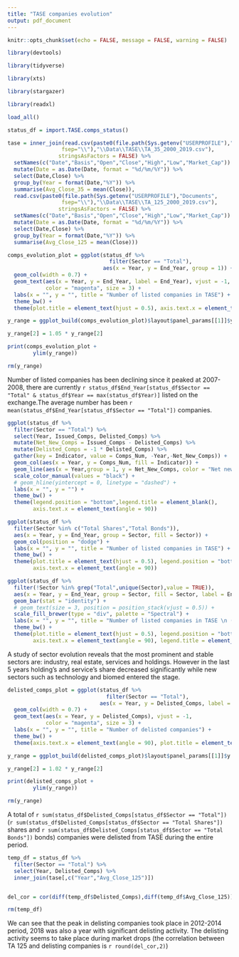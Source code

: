 ```yaml
---
title: "TASE companies evolution"
output: pdf_document
---
```


```r

knitr::opts_chunk$set(echo = FALSE, message = FALSE, warning = FALSE)

```


```r

library(devtools)

library(tidyverse)

library(xts)

library(stargazer)

library(readxl)

load_all()

```


```r

status_df = import.TASE.comps_status()

tase = inner_join(read.csv(paste0(file.path(Sys.getenv("USERPROFILE"),"Documents",
                 fsep="\\"),"\\Data\\TASE\\TA_35_2000_2019.csv"),
                stringsAsFactors = FALSE) %>% 
  setNames(c("Date","Basis","Open","Close","High","Low","Market_Cap")) %>% 
  mutate(Date = as.Date(Date, format = "%d/%m/%Y")) %>% 
  select(Date,Close) %>% 
  group_by(Year = format(Date,"%Y")) %>% 
  summarise(Avg_Close_35 = mean(Close)),
  read.csv(paste0(file.path(Sys.getenv("USERPROFILE"),"Documents",
                 fsep="\\"),"\\Data\\TASE\\TA_125_2000_2019.csv"),
                stringsAsFactors = FALSE) %>% 
  setNames(c("Date","Basis","Open","Close","High","Low","Market_Cap")) %>% 
  mutate(Date = as.Date(Date, format = "%d/%m/%Y")) %>% 
  select(Date,Close) %>% 
  group_by(Year = format(Date,"%Y")) %>% 
  summarise(Avg_Close_125 = mean(Close)))

```


```r

comps_evolution_plot = ggplot(status_df %>% 
                                filter(Sector == "Total"),
                              aes(x = Year, y = End_Year, group = 1)) + 
  geom_col(width = 0.7) + 
  geom_text(aes(x = Year, y = End_Year, label = End_Year), vjust = -1,
            color = "magenta", size = 3) + 
  labs(x = "", y = "", title = "Number of listed companies in TASE") + 
  theme_bw() + 
  theme(plot.title = element_text(hjust = 0.5), axis.text.x = element_text(angle = 90))

y_range = ggplot_build(comps_evolution_plot)$layout$panel_params[[1]]$y.range

y_range[2] = 1.05 * y_range[2]

print(comps_evolution_plot + 
        ylim(y_range))

rm(y_range)

```

Number of listed companies has been declining since it peaked at 2007-2008, there are currently 
`r status_df$End_Year[status_df$Sector == "Total" & status_df$Year == max(status_df$Year)]` listed
on the exchange.The average number has been `r mean(status_df$End_Year[status_df$Sector == "Total"])`
companies.

```r

ggplot(status_df %>% 
  filter(Sector == "Total") %>% 
  select(Year, Issued_Comps, Delisted_Comps) %>% 
  mutate(Net_New_Comps = Issued_Comps - Delisted_Comps) %>% 
  mutate(Delisted_Comps = -1 * Delisted_Comps) %>% 
  gather(key = Indicator, value = Comps_Num, -Year,-Net_New_Comps)) + 
  geom_col(aes(x = Year, y = Comps_Num, fill = Indicator)) +
  geom_line(aes(x = Year,group = 1, y = Net_New_Comps, color = "Net new comps")) + 
  scale_color_manual(values = "black") + 
  # geom_hline(yintercept = 0, linetype = "dashed") + 
  labs(x = "", y = "") + 
  theme_bw() + 
  theme(legend.position = "bottom",legend.title = element_blank(),
        axis.text.x = element_text(angle = 90))

```


```r

ggplot(status_df %>% 
  filter(Sector %in% c("Total Shares","Total Bonds")),
  aes(x = Year, y = End_Year, group = Sector, fill = Sector)) + 
  geom_col(position = "dodge") + 
  labs(x = "", y = "", title = "Number of listed companies in TASE") + 
  theme_bw() + 
  theme(plot.title = element_text(hjust = 0.5), legend.position = "bottom",
        axis.text.x = element_text(angle = 90))

```


```r

ggplot(status_df %>% 
  filter(!Sector %in% grep("Total",unique(Sector),value = TRUE)),
  aes(x = Year, y = End_Year, group = Sector, fill = Sector, label = End_Year)) + 
  geom_bar(stat = "identity") + 
  # geom_text(size = 3, position = position_stack(vjust = 0.5)) + 
  scale_fill_brewer(type = "div", palette = "Spectral") + 
  labs(x = "", y = "", title = "Number of listed companies in TASE \n (by sector)") + 
  theme_bw() + 
  theme(plot.title = element_text(hjust = 0.5), legend.position = "bottom",
        axis.text.x = element_text(angle = 90), legend.title = element_blank())

```

A study of sector evolution reveals that the most prominent and stable sectors are: industry,
real estate, services and holdings. However in the last 5 years holding's and service's share
decreased significantly while new sectors such as technology and biomed entered the stage.


\subsection{Delisting companies}

```r

delisted_comps_plot = ggplot(status_df %>% 
                               filter(Sector == "Total"),
                             aes(x = Year, y = Delisted_Comps, label = Delisted_Comps)) + 
  geom_col(width = 0.7) + 
  geom_text(aes(x = Year, y = Delisted_Comps), vjust = -1,
            color = "magenta", size = 3) + 
  labs(x = "", y = "", title = "Number of delisted companies") + 
  theme_bw() + 
  theme(axis.text.x = element_text(angle = 90), plot.title = element_text(hjust = 0.5))

y_range = ggplot_build(delisted_comps_plot)$layout$panel_params[[1]]$y.range

y_range[2] = 1.02 * y_range[2]

print(delisted_comps_plot + 
        ylim(y_range))

rm(y_range)

```

A total of `r sum(status_df$Delisted_Comps[status_df$Sector == "Total"])` (`r sum(status_df$Delisted_Comps[status_df$Sector == "Total Shares"])` shares and `r sum(status_df$Delisted_Comps[status_df$Sector == "Total Bonds"])` bonds) companies were delisted from TASE during the entire period.

```r

temp_df = status_df %>% 
  filter(Sector == "Total") %>% 
  select(Year, Delisted_Comps) %>% 
  inner_join(tase[,c("Year","Avg_Close_125")])


del_cor = cor(diff(temp_df$Delisted_Comps),diff(temp_df$Avg_Close_125))

rm(temp_df)

```


We can see that the peak in delisting companies took place in 2012-2014 period, 2018 was also a year with significant delisting activity. The delisting activity seems to take place during market drops (the correlation between TA 125 and delisting companies is `r round(del_cor,2)`)
